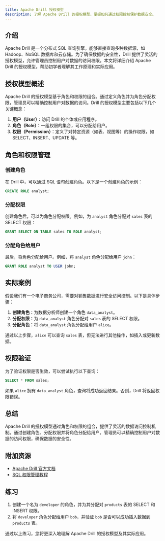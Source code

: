 ```yaml
---
title: Apache Drill 授权模型
description: 了解 Apache Drill 的授权模型，掌握如何通过权限控制保护数据安全。
---
```


## 介绍

Apache Drill 是一个分布式 SQL 查询引擎，能够直接查询多种数据源，如 Hadoop、NoSQL 数据库和云存储。为了确保数据的安全性，Drill 提供了灵活的授权模型，允许管理员控制用户对数据的访问权限。本文将详细介绍 Apache Drill 的授权模型，帮助初学者理解其工作原理和实际应用。

## 授权模型概述

Apache Drill 的授权模型基于角色和权限的组合。通过定义角色并为角色分配权限，管理员可以精确控制用户对数据的访问。Drill 的授权模型主要包括以下几个关键概念：

1. **用户（User）**：访问 Drill 的个体或应用程序。
2. **角色（Role）**：一组权限的集合，可以分配给用户。
3. **权限（Permission）**：定义了对特定资源（如表、视图等）的操作权限，如 SELECT、INSERT、UPDATE 等。

## 角色和权限管理

### 创建角色

在 Drill 中，可以通过 SQL 语句创建角色。以下是一个创建角色的示例：

```sql
CREATE ROLE analyst;
```

### 分配权限

创建角色后，可以为角色分配权限。例如，为 `analyst` 角色分配对 `sales` 表的 SELECT 权限：

```sql
GRANT SELECT ON TABLE sales TO ROLE analyst;
```

### 分配角色给用户

最后，将角色分配给用户。例如，将 `analyst` 角色分配给用户 `john`：

```sql
GRANT ROLE analyst TO USER john;
```

## 实际案例

假设我们有一个电子商务公司，需要对销售数据进行安全访问控制。以下是具体步骤：

1. **创建角色**：为数据分析师创建一个角色 `data_analyst`。
2. **分配权限**：为 `data_analyst` 角色分配对 `sales` 表的 SELECT 权限。
3. **分配角色**：将 `data_analyst` 角色分配给用户 `alice`。

通过以上步骤，`alice` 可以查询 `sales` 表，但无法进行其他操作，如插入或更新数据。

## 权限验证

为了验证权限是否生效，可以尝试执行以下查询：

```sql
SELECT * FROM sales;
```

如果 `alice` 拥有 `data_analyst` 角色，查询将成功返回结果。否则，Drill 将返回权限错误。

## 总结

Apache Drill 的授权模型通过角色和权限的组合，提供了灵活的数据访问控制机制。通过创建角色、分配权限并将角色分配给用户，管理员可以精确控制用户对数据的访问权限，确保数据的安全性。

## 附加资源

- [Apache Drill 官方文档](https://drill.apache.org/docs/)
- [SQL 权限管理教程](https://www.sqlshack.com/sql-server-permissions/)

## 练习

1. 创建一个名为 `developer` 的角色，并为其分配对 `products` 表的 SELECT 和 INSERT 权限。
2. 将 `developer` 角色分配给用户 `bob`，并验证 `bob` 是否可以成功插入数据到 `products` 表。

通过以上练习，您将更深入地理解 Apache Drill 的授权模型及其实际应用。